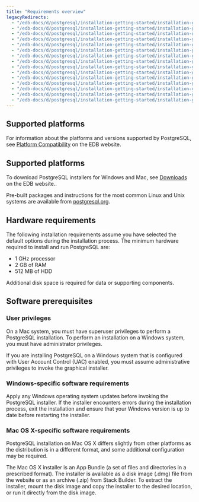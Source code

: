 ```yaml
---
title: "Requirements overview"
legacyRedirects:
  - "/edb-docs/d/postgresql/installation-getting-started/installation-guide/13.0/requirements_overview.html"
  - "/edb-docs/d/postgresql/installation-getting-started/installation-guide-installers/11/PostgreSQL_Installation_Guide.1.05.html"
  - "/edb-docs/d/postgresql/installation-getting-started/installation-guide-installers/11/PostgreSQL_Installation_Guide.1.04.html"
  - "/edb-docs/d/postgresql/installation-getting-started/installation-guide-installers/11/PostgreSQL_Installation_Guide.1.06.html"
  - "/edb-docs/d/postgresql/installation-getting-started/installation-guide-installers/12/requirements_overview.html"
  - "/edb-docs/d/postgresql/installation-getting-started/installation-guide-installers/9.5/PostgreSQL_Installation_Guide.1.06.html"
  - "/edb-docs/d/postgresql/installation-getting-started/installation-guide-installers/9.5/PostgreSQL_Installation_Guide.1.05.html"
  - "/edb-docs/d/postgresql/installation-getting-started/installation-guide-installers/9.5/PostgreSQL_Installation_Guide.1.04.html"
  - "/edb-docs/d/postgresql/installation-getting-started/installation-guide-installers/9.6/PostgreSQL_Installation_Guide.1.06.html"
  - "/edb-docs/d/postgresql/installation-getting-started/installation-guide-installers/9.6/PostgreSQL_Installation_Guide.1.05.html"
  - "/edb-docs/d/postgresql/installation-getting-started/installation-guide-installers/9.6/PostgreSQL_Installation_Guide.1.04.html"
  - "/edb-docs/d/postgresql/installation-getting-started/installation-guide-installers/10/PostgreSQL_Installation_Guide.1.06.html"
  - "/edb-docs/d/postgresql/installation-getting-started/installation-guide-installers/10/PostgreSQL_Installation_Guide.1.05.html"
  - "/edb-docs/d/postgresql/installation-getting-started/installation-guide-installers/10/PostgreSQL_Installation_Guide.1.07.html"
  - "/edb-docs/d/postgresql/installation-getting-started/installation-guide-installers/10/PostgreSQL_Installation_Guide.1.04.html"
---
```




## Supported platforms

For information about the platforms and versions supported by PostgreSQL, see [Platform Compatibility](https://www.enterprisedb.com/resources/platform-compatibility#pg) on the EDB website.
## Supported platforms

To download PostgreSQL installers for Windows and Mac, see [Downloads](https://www.enterprisedb.com/downloads/postgresql) on the EDB website..

Pre-built packages and instructions for the most common Linux and Unix systems are available from [postgresql.org](https://www.postgresql.org/download/).


## Hardware requirements

The following installation requirements assume you have selected the default options during the installation process. The minimum hardware required to install and run PostgreSQL are:

-   1 GHz processor
-   2 GB of RAM
-   512 MB of HDD

Additional disk space is required for data or supporting components.



## Software prerequisites

### User privileges

On a Mac system, you must have superuser privileges to perform a PostgreSQL installation. To perform an installation on a Windows system, you must have administrator privileges.

If you are installing PostgreSQL on a Windows system that is configured with User Account Control (UAC) enabled, you must assume administrative privileges to invoke the graphical installer.

### Windows-specific software requirements

Apply any Windows operating system updates before invoking the PostgreSQL installer. If the installer encounters errors during the installation process, exit the installation and ensure that your Windows version is up to date before restarting the installer.

### Mac OS X-specific software requirements

PostgreSQL installation on Mac OS X differs slightly from other platforms as the distribution is in a different format, and some additional configuration may be required.

The Mac OS X installer is an App Bundle (a set of files and directories in a prescribed format). The installer is available as a disk image (.dmg) file from the website or as an archive (.zip) from Stack Builder. To extract the installer, mount the disk image and copy the installer to the desired location, or run it directly from the disk image.
